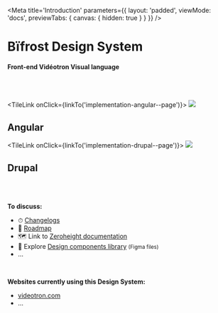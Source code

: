 
<Meta
    title='Introduction'
    parameters={{ 
        layout: 'padded', 
        viewMode: 'docs',
        previewTabs: { canvas: { hidden: true } }
    }}
/>

<ImageBackground 
    src='/assets/images/background.png'
    role='decoration' 
/>

<div style={{marginTop: '10rem'}}>

# Bïfrost Design System
#### Front-end Vidéotron Visual language

<br /><br />

<StackIntrodution>

<TileLink onClick={linkTo('implementation-angular--page')}>
    <Image src='/assets/logo/angular.svg' />
    <h2>Angular</h2>
</TileLink>

<TileLink onClick={linkTo('implementation-drupal--page')}>
    <Image src='/assets/logo/drupal.svg' />
    <h2>Drupal</h2>
</TileLink>

</StackIntrodution>

<br /><br />

**To discuss:**
- ⏱ [Changelogs]()
- 🚀 [Roadmap]()
- 🗺 Link to [Zeroheight documentation]()
- 🎨 Explore [Design components library](https://www.figma.com/file/FkPUN7xRQi0wJrXXdDIoO4/DS-Library-DONT-YOU-DARE-USING-IT?node-id=0%3A1) <small>(Figma files)</small>
- ...

<br/>

**Websites currently using this Design System:**
- [videotron.com](https://videotron.com)
- ...

</div>